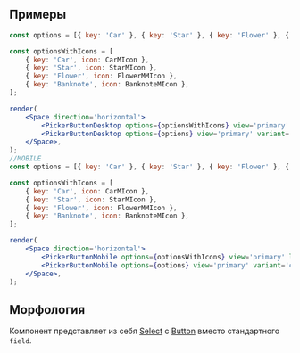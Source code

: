 ## Примеры

```jsx live mobileHeight={640}
const options = [{ key: 'Car' }, { key: 'Star' }, { key: 'Flower' }, { key: 'Banknote' }];

const optionsWithIcons = [
    { key: 'Car', icon: CarMIcon },
    { key: 'Star', icon: StarMIcon },
    { key: 'Flower', icon: FlowerMMIcon },
    { key: 'Banknote', icon: BanknoteMIcon },
];

render(
    <Space direction='horizontal'>
        <PickerButtonDesktop options={optionsWithIcons} view='primary' label='Picker button' />
        <PickerButtonDesktop options={options} view='primary' variant='compact' />
    </Space>,
);
//MOBILE
const options = [{ key: 'Car' }, { key: 'Star' }, { key: 'Flower' }, { key: 'Banknote' }];

const optionsWithIcons = [
    { key: 'Car', icon: CarMIcon },
    { key: 'Star', icon: StarMIcon },
    { key: 'Flower', icon: FlowerMMIcon },
    { key: 'Banknote', icon: BanknoteMIcon },
];

render(
    <Space direction='horizontal'>
        <PickerButtonMobile options={optionsWithIcons} view='primary' label='Picker button' />
        <PickerButtonMobile options={options} view='primary' variant='compact' />
    </Space>,
);
```

## Морфология

Компонент представляет из себя [Select](?path=/docs/components-select--docs) с [Button](?path=/docs/components-button--docs) вместо стандартного `field`.
